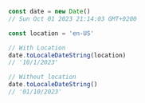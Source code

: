 ```javascript
const date = new Date()
// Sun Oct 01 2023 21:14:03 GMT+0200

const location = 'en-US' 

// With Location
date.toLocaleDateString(location)
// '10/1/2023'

// Without location
date.toLocaleDateString()
// '01/10/2023'
```